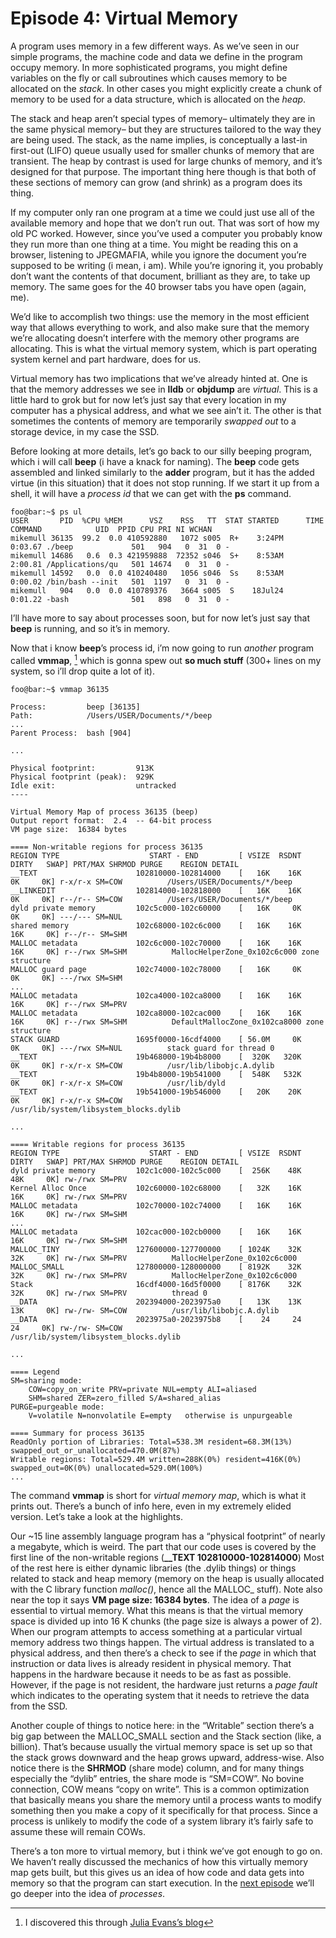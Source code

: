 
# Episode 4: Virtual Memory  {.unnumbered}

A program uses memory in a few different ways.  As we've seen in our simple programs, the machine code and data
we define in the program occupy memory.  In more sophisticated programs, you might define variables on the fly or call subroutines
which causes memory to be allocated on the _stack_.  In other cases you might
explicitly create a chunk of memory to be used for a data structure, which is allocated on the _heap_.

The stack and heap aren't special types of memory-- ultimately they are in the same physical memory-- but they are structures
tailored to the way they are being used.  The stack, as the name implies, is conceptually a last-in first-out (LIFO)
queue usually used for smaller chunks of memory that are transient.  The heap by contrast is used for large chunks of memory,
and it's designed for that purpose.  The important thing here though is that both of these sections of memory can grow
(and shrink) as a program does its thing.

If my computer only ran one program at a time we could just use all of the available memory and hope that we don't run out.
That was sort of how my old PC worked.  However, since you've used a computer you probably know they run more than one thing
at a time.  You might be reading this on a browser, listening to JPEGMAFIA, while you ignore the document you're supposed
to be writing (i mean, i am).  While you're ignoring it, you probably don't want the contents of that document, brilliant as they are, to
take up memory.  The same goes for the 40 browser tabs you have open (again, me).

We'd like to accomplish two things: use the memory in the most efficient way that allows everything to work, and also make sure that
the memory we're allocating doesn't interfere with the memory other programs are allocating.  This is what the virtual
memory system, which is part operating system kernel and part hardware, does for us.

Virtual memory has two implications that we've already hinted at.  One is that the memory addresses we see in __lldb__ or __objdump__ are
_virtual_.  This is a little hard to grok but for now let's just say that every location in my computer has a physical address,
and what we see ain't it.  The other is that sometimes the contents of memory are temporarily _swapped out_ to a storage device, in my case
the SSD.

Before looking at more details, let's go back to our silly beeping program, which i will call __beep__ (i have a knack for naming).  The __beep__
code gets assembled and linked similarly to the __adder__ program, but it has the added virtue (in this situation) that it does not stop
running.  If we start it up from a shell, it will have a _process id_ that we can get with the __ps__ command.

```console
foo@bar:~$ ps ul
USER       PID  %CPU %MEM      VSZ    RSS   TT  STAT STARTED      TIME COMMAND            UID  PPID CPU PRI NI WCHAN
mikemull 36135  99.2  0.0 410592880   1072 s005  R+    3:24PM   0:03.67 ./beep             501   904   0  31  0 -       
mikemull 14686   0.6  0.3 421959888  72352 s046  S+    8:53AM   2:00.81 /Applications/qu   501 14674   0  31  0 -     
mikemull 14592   0.0  0.0 410240480   1056 s046  Ss    8:53AM   0:00.02 /bin/bash --init   501  1197   0  31  0 -         
mikemull   904   0.0  0.0 410789376   3664 s005  S    18Jul24   0:01.22 -bash              501   898   0  31  0 -     
```

I'll have more to say about processes soon, but for now let's just say that __beep__ is running, and so it's in memory.

Now that i know __beep__'s process id, i'm now going to run _another_ program called __vmmap__, [^1] which is gonna spew out __so much
stuff__ (300+ lines on my system, so i'll drop quite a lot of it).

```console
foo@bar:~$ vmmap 36135

Process:         beep [36135]
Path:            /Users/USER/Documents/*/beep
...
Parent Process:  bash [904]

...

Physical footprint:         913K
Physical footprint (peak):  929K
Idle exit:                  untracked
----

Virtual Memory Map of process 36135 (beep)
Output report format:  2.4  -- 64-bit process
VM page size:  16384 bytes

==== Non-writable regions for process 36135
REGION TYPE                    START - END         [ VSIZE  RSDNT  DIRTY   SWAP] PRT/MAX SHRMOD PURGE    REGION DETAIL
__TEXT                      102810000-102814000    [   16K    16K     0K     0K] r-x/r-x SM=COW          /Users/USER/Documents/*/beep
__LINKEDIT                  102814000-102818000    [   16K    16K     0K     0K] r--/r-- SM=COW          /Users/USER/Documents/*/beep
dyld private memory         102c5c000-102c60000    [   16K     0K     0K     0K] ---/--- SM=NUL  
shared memory               102c68000-102c6c000    [   16K    16K    16K     0K] r--/r-- SM=SHM  
MALLOC metadata             102c6c000-102c70000    [   16K    16K    16K     0K] r--/rwx SM=SHM          MallocHelperZone_0x102c6c000 zone structure
MALLOC guard page           102c74000-102c78000    [   16K     0K     0K     0K] ---/rwx SM=SHM  
... 
MALLOC metadata             102ca4000-102ca8000    [   16K    16K    16K     0K] r--/rwx SM=PRV  
MALLOC metadata             102ca8000-102cac000    [   16K    16K    16K     0K] r--/rwx SM=SHM          DefaultMallocZone_0x102ca8000 zone structure
STACK GUARD                 1695f0000-16cdf4000    [ 56.0M     0K     0K     0K] ---/rwx SM=NUL          stack guard for thread 0
__TEXT                      19b468000-19b4b8000    [  320K   320K     0K     0K] r-x/r-x SM=COW          /usr/lib/libobjc.A.dylib
__TEXT                      19b4b8000-19b541000    [  548K   532K     0K     0K] r-x/r-x SM=COW          /usr/lib/dyld
__TEXT                      19b541000-19b546000    [   20K    20K     0K     0K] r-x/r-x SM=COW          /usr/lib/system/libsystem_blocks.dylib

...

==== Writable regions for process 36135
REGION TYPE                    START - END         [ VSIZE  RSDNT  DIRTY   SWAP] PRT/MAX SHRMOD PURGE    REGION DETAIL
dyld private memory         102c1c000-102c5c000    [  256K    48K    48K     0K] rw-/rwx SM=PRV  
Kernel Alloc Once           102c60000-102c68000    [   32K    16K    16K     0K] rw-/rwx SM=PRV  
MALLOC metadata             102c70000-102c74000    [   16K    16K    16K     0K] rw-/rwx SM=SHM  
... 
MALLOC metadata             102cac000-102cb0000    [   16K    16K    16K     0K] rw-/rwx SM=SHM  
MALLOC_TINY                 127600000-127700000    [ 1024K    32K    32K     0K] rw-/rwx SM=PRV          MallocHelperZone_0x102c6c000
MALLOC_SMALL                127800000-128000000    [ 8192K    32K    32K     0K] rw-/rwx SM=PRV          MallocHelperZone_0x102c6c000
Stack                       16cdf4000-16d5f0000    [ 8176K    32K    32K     0K] rw-/rwx SM=PRV          thread 0
__DATA                      202394000-2023975a0    [   13K    13K    13K     0K] rw-/rw- SM=COW          /usr/lib/libobjc.A.dylib
__DATA                      2023975a0-2023975b8    [    24     24     24     0K] rw-/rw- SM=COW          /usr/lib/system/libsystem_blocks.dylib

...

==== Legend
SM=sharing mode:  
	COW=copy_on_write PRV=private NUL=empty ALI=aliased 
	SHM=shared ZER=zero_filled S/A=shared_alias
PURGE=purgeable mode:  
	V=volatile N=nonvolatile E=empty   otherwise is unpurgeable

==== Summary for process 36135
ReadOnly portion of Libraries: Total=538.3M resident=68.3M(13%) swapped_out_or_unallocated=470.0M(87%)
Writable regions: Total=529.4M written=288K(0%) resident=416K(0%) swapped_out=0K(0%) unallocated=529.0M(100%)
...

```

The command __vmmap__ is short for _virtual memory map_, which is what it prints out.
There's a bunch of info here, even in my extremely elided version.  Let's take a look at the highlights.

Our ~15 line assembly language program
has a "physical footprint" of nearly a megabyte, which is weird.
The part that our code uses is covered by the first line of the non-writable regions
(__\_\_TEXT                      102810000-102814000__)
Most of the rest here is either dynamic libraries (the .dylib things) or things related to stack and heap memory (memory on
the heap is usually allocated with the C library function _malloc()_, hence all the MALLOC_ stuff).
Note also near the top it says __VM page size:  16384 bytes__.  The idea of a _page_ is essential to virtual
memory.  What this means is that the virtual memory space is divided up into 16 K chunks (the page size is always
a power of 2).  When our program attempts to access something at a particular virtual memory address two things
happen.  The virtual address is translated to a physical address, and then there's a check to see if the _page_ in which
that instruction or data lives is already resident in physical memory.  That happens in the hardware because it
needs to be as fast as possible.  However, if the page is not resident, the hardware just returns a _page fault_
which indicates to the operating system that it needs to retrieve the data from the SSD.

Another couple of things to notice here: in the "Writable" section there's a big gap between the MALLOC_SMALL section
and the Stack section (like, a billion).  That's because usually the virtual memory space is set up so that the stack
grows downward and the heap grows upward, address-wise.  Also notice there is the __SHRMOD__ (share mode) column, and for many things
especially the "dylib" entries, the share mode is "SM=COW".  No bovine connection, COW means "copy on write".  This is
a common optimization that basically means you share the memory until a process wants to modify something then you make a copy
of it specifically for that process.  Since a process is unlikely to modify the code of a system library it's fairly safe to
assume these will remain COWs.

There's a ton more to virtual memory, but i think we've got enough to go on.  We haven't really discussed the mechanics of how
this virtually memory map gets built, but this gives us an idea of how code and data gets into memory so that the program
can start execution.  In the [next episode](hdmcw-processes.html) we'll go deeper into the idea of _processes_.


[^1]: I discovered this through [Julia Evans's blog](https://jvns.ca/blog/2018/01/26/mac-memory-maps/)
